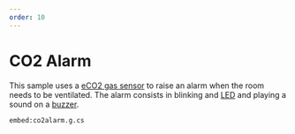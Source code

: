 ```yaml
---
order: 10
---
```

# CO2 Alarm

This sample uses a [eCO2 gas sensor](/services/eco2) to raise an alarm when the room needs to be ventilated.
The alarm consists in blinking and [LED](/services/led) and playing a sound on a [buzzer](/services/buzzer).

`embed:co2alarm.g.cs`
